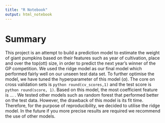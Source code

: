```yaml
---
title: "R Notebook"
output: html_notebook
---
```


# Summary


This project is an attempt to build a prediction model to estimate the weight of giant pumpkins based on their features
such as year of cultivation, place and over the top(ott) size, in order to predict the next year's winner of the GP 
competition. We used the ridge model as our final model which performed fairly well on our unseen test data set. To further optimise the model, we have tuned the hyperparameter of this model ($\alpha$). The core on cross validation sets is `python round(cv_scores,1)` and the test score is `python round(score, 1)`. Based on this model, the most coefficient feature is ... . We tested other models such as random forest that performed better on the test data. However, the drawback of this model is its fit time. Therefore, for the purpose of reproducibility, we decided to utilise the ridge model. In the future if you more precise results are required we recommend the use of other models.
 